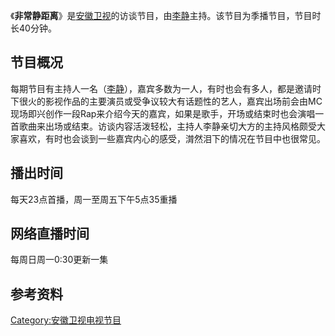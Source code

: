 {{Multiple issues|
{{expand|time=2014-06-11T05:47:41+00:00}}
{{unreferenced|time=2014-06-11T05:47:41+00:00}}
{{Newsrelease|time=2022-01-16}}
}}
《'''非常静距离'''》是[[安徽卫视|安徽卫视]]的访谈节目，由[[李静|李静]]主持。该节目为季播节目，节目时长40分钟。

==节目概况==
每期节目有主持人一名（[[李静|李静]]），嘉宾多数为一人，有时也会有多人，都是邀请时下很火的影视作品的主要演员或受争议较大有话题性的艺人，嘉宾出场前会由MC现场即兴创作一段Rap来介绍今天的嘉宾，如果是歌手，开场或结束时也会演唱一首歌曲来出场或结束。访谈内容活泼轻松，主持人李静亲切大方的主持风格颇受大家喜欢，有时也会谈到一些嘉宾内心的感受，潸然泪下的情况在节目中也很常见。

==播出时间==
每天23点首播，周一至周五下午5点35重播

==网络直播时间==
每周日周一0:30更新一集

==参考资料==
{{安徽卫视电视节目}}

[[Category:安徽卫视电视节目|Category:安徽卫视电视节目]]